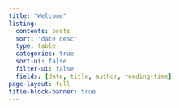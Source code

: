 ```yaml
---
title: "Welcome"
listing:
  contents: posts
  sort: "date desc"
  type: table
  categories: true
  sort-ui: false
  filter-ui: false
  fields: [date, title, author, reading-time]
page-layout: full
title-block-banner: true
---
```


<a rel="me" href="https://genomic.social/@thomas_sandmann"></a>